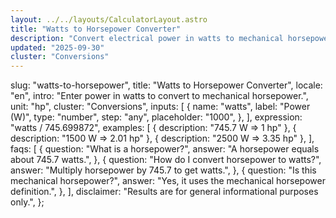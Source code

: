 ```yaml
---
layout: ../../layouts/CalculatorLayout.astro
title: "Watts to Horsepower Converter"
description: "Convert electrical power in watts to mechanical horsepower."
updated: "2025-09-30"
cluster: "Conversions"
---
```



  slug: "watts-to-horsepower",
  title: "Watts to Horsepower Converter",
  locale: "en",
  intro: "Enter power in watts to convert to mechanical horsepower.",
  unit: "hp",
  cluster: "Conversions",
  inputs: [
    {
      name: "watts",
      label: "Power (W)",
      type: "number",
      step: "any",
      placeholder: "1000",
    },
  ],
  expression: "watts / 745.699872",
  examples: [
    { description: "745.7 W ⇒ 1 hp" },
    { description: "1500 W ⇒ 2.01 hp" },
    { description: "2500 W ⇒ 3.35 hp" },
  ],
  faqs: [
    {
      question: "What is a horsepower?",
      answer: "A horsepower equals about 745.7 watts.",
    },
    {
      question: "How do I convert horsepower to watts?",
      answer: "Multiply horsepower by 745.7 to get watts.",
    },
    {
      question: "Is this mechanical horsepower?",
      answer: "Yes, it uses the mechanical horsepower definition.",
    },
  ],
  disclaimer: "Results are for general informational purposes only.",
};

<Calculator schema={schema} />
